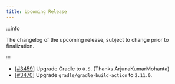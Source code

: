 ```yaml
---
title: Upcoming Release
---
```


:::info

The changelog of the upcoming release, subject to change prior to finalization.

:::

- [[#3459](https://github.com/iBotPeaches/Apktool/pull/3459)] Upgrade Gradle to `8.5`. (Thanks ArjunaKumarMohanta)
- [[#3470](https://github.com/iBotPeaches/Apktool/pull/3470)] Upgrade `gradle/gradle-build-action` to `2.11.0`.
